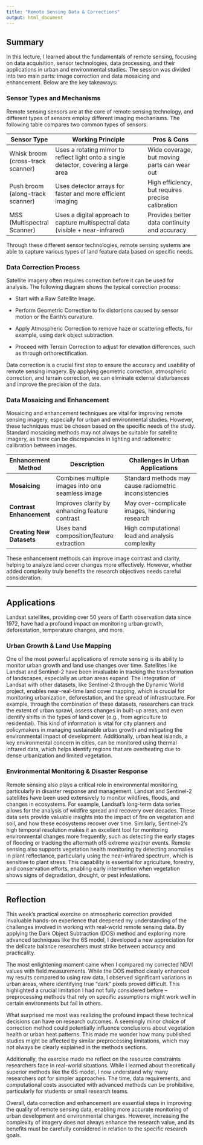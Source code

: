 ```yaml
---
title: "Remote Sensing Data & Corrections"
output: html_document  
---
```

## Summary

In this lecture, I learned about the fundamentals of remote sensing,
focusing on data acquisition, sensor technologies, data processing, and
their applications in urban and environmental studies. The session was
divided into two main parts: image correction and data mosaicing and
enhancement. Below are the key takeaways:

### Sensor Types and Mechanisms

Remote sensing sensors are at the core of remote sensing technology, and
different types of sensors employ different imaging mechanisms. The
following table compares two common types of sensors:

| Sensor Type                       | Working Principle                                                                     | Pros & Cons                                       |
|-----------------|-----------------------------------|--------------------|
| Whisk broom (cross-track scanner) | Uses a rotating mirror to reflect light onto a single detector, covering a large area | Wide coverage, but moving parts can wear out      |
| Push broom (along-track scanner)  | Uses detector arrays for faster and more efficient imaging                            | High efficiency, but requires precise calibration |
| MSS (Multispectral Scanner)       | Uses a digital approach to capture multispectral data (visible + near-infrared)       | Provides better data continuity and accuracy      |

Through these different sensor technologies, remote sensing systems are
able to capture various types of land feature data based on specific
needs.

### Data Correction Process

Satellite imagery often requires correction before it can be used for
analysis. The following diagram shows the typical correction process:

-   Start with a Raw Satellite Image.

-   Perform Geometric Correction to fix distortions caused by sensor
    motion or the Earth's curvature.

-   Apply Atmospheric Correction to remove haze or scattering effects,
    for example, using dark object subtraction.

-   Proceed with Terrain Correction to adjust for elevation differences,
    such as through orthorectification.

Data correction is a crucial first step to ensure the accuracy and
usability of remote sensing imagery. By applying geometric correction,
atmospheric correction, and terrain correction, we can eliminate
external disturbances and improve the precision of the data.

### Data Mosaicing and Enhancement

Mosaicing and enhancement techniques are vital for improving remote
sensing imagery, especially for urban and environmental studies.
However, these techniques must be chosen based on the specific needs of
the study. Standard mosaicing methods may not always be suitable for
satellite imagery, as there can be discrepancies in lighting and
radiometric calibration between images.

| Enhancement Method        | Description                                      | Challenges in Urban Applications                       |
|-----------------|--------------------------|-----------------------------|
| **Mosaicing**             | Combines multiple images into one seamless image | Standard methods may cause radiometric inconsistencies |
| **Contrast Enhancement**  | Improves clarity by enhancing feature contrast   | May over-complicate images, hindering research         |
| **Creating New Datasets** | Uses band composition/feature extraction         | High computational load and analysis complexity        |

These enhancement methods can improve image contrast and clarity,
helping to analyze land cover changes more effectively. However, whether
added complexity truly benefits the research objectives needs careful
consideration.

------------------------------------------------------------------------

## Applications

Landsat satellites, providing over 50 years of Earth observation data
since 1972, have had a profound impact on monitoring urban growth,
deforestation, temperature changes, and more.

### Urban Growth & Land Use Mapping

One of the most powerful applications of remote sensing is its ability
to monitor urban growth and land use changes over time. Satellites like
Landsat and Sentinel-2 have been invaluable in tracking the
transformation of landscapes, especially as urban areas expand. The
integration of Landsat with other datasets, like Sentinel-2 through the
Dynamic World project, enables near-real-time land cover mapping, which
is crucial for monitoring urbanization, deforestation, and the spread of
infrastructure. For example, through the combination of these datasets,
researchers can track the extent of urban sprawl, assess changes in
built-up areas, and even identify shifts in the types of land cover
(e.g., from agriculture to residential). This kind of information is
vital for city planners and policymakers in managing sustainable urban
growth and mitigating the environmental impact of development.
Additionally, urban heat islands, a key environmental concern in cities,
can be monitored using thermal infrared data, which helps identify
regions that are overheating due to dense urbanization and limited
vegetation.

### Environmental Monitoring & Disaster Response

Remote sensing also plays a critical role in environmental monitoring,
particularly in disaster response and management. Landsat and Sentinel-2
satellites have been used extensively to monitor wildfires, floods, and
changes in ecosystems. For example, Landsat’s long-term data series
allows for the analysis of wildfire spread and recovery over decades.
These data sets provide valuable insights into the impact of fire on
vegetation and soil, and how these ecosystems recover over time.
Similarly, Sentinel-2's high temporal resolution makes it an excellent
tool for monitoring environmental changes more frequently, such as
detecting the early stages of flooding or tracking the aftermath ofS
extreme weather events. Remote sensing also supports vegetation health
monitoring by detecting anomalies in plant reflectance, particularly
using the near-infrared spectrum, which is sensitive to plant stress.
This capability is essential for agriculture, forestry, and conservation
efforts, enabling early intervention when vegetation shows signs of
degradation, drought, or pest infestations.

------------------------------------------------------------------------

## Reflection

This week's practical exercise on atmospheric correction provided
invaluable hands-on experience that deepened my understanding of the
challenges involved in working with real-world remote sensing data. By
applying the Dark Object Subtraction (DOS) method and exploring more
advanced techniques like the 6S model, I developed a new appreciation
for the delicate balance researchers must strike between accuracy and
practicality.

The most enlightening moment came when I compared my corrected NDVI
values with field measurements. While the DOS method clearly enhanced my
results compared to using raw data, I observed significant variations in
urban areas, where identifying true "dark" pixels proved difficult. This
highlighted a crucial limitation I had not fully considered before –
preprocessing methods that rely on specific assumptions might work well
in certain environments but fail in others.

What surprised me most was realizing the profound impact these technical
decisions can have on research outcomes. A seemingly minor choice of
correction method could potentially influence conclusions about
vegetation health or urban heat patterns. This made me wonder how many
published studies might be affected by similar preprocessing
limitations, which may not always be clearly explained in the methods
sections.

Additionally, the exercise made me reflect on the resource constraints
researchers face in real-world situations. While I learned about
theoretically superior methods like the 6S model, I now understand why
many researchers opt for simpler approaches. The time, data
requirements, and computational costs associated with advanced methods
can be prohibitive, particularly for students or small research teams.

Overall, data correction and enhancement are essential steps in
improving the quality of remote sensing data, enabling more accurate
monitoring of urban development and environmental changes. However,
increasing the complexity of imagery does not always enhance the
research value, and its benefits must be carefully considered in
relation to the specific research goals.
